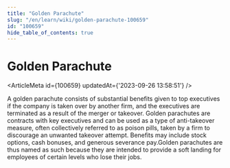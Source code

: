 ```yaml
---
title: "Golden Parachute"
slug: "/en/learn/wiki/golden-parachute-100659"
id: "100659"
hide_table_of_contents: true
---
```



# Golden Parachute

<ArticleMeta id={100659} updatedAt={'2023-09-26 13:58:51'} />
<div className='border-solid border-b border-t-0 my-4 border-[var(--ifm-color-gray-300)]' />

A golden parachute consists of substantial benefits given to top executives if the company is taken over by another firm, and the executives are terminated as a result of the merger or takeover. Golden parachutes are contracts with key executives and can be used as a type of anti-takeover measure, often collectively referred to as poison pills, taken by a firm to discourage an unwanted takeover attempt. Benefits may include stock options, cash bonuses, and generous severance pay.Golden parachutes are thus named as such because they are intended to provide a soft landing for employees of certain levels who lose their jobs.
